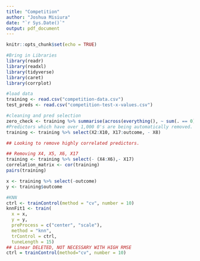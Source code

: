 ```yaml
---
title: "Competition"
author: "Joshua Misiura"
date: "`r Sys.Date()`"
output: pdf_document
---
```


```r
knitr::opts_chunk$set(echo = TRUE)
```

```r
#Bring in Libraries
library(readr)
library(readxl)
library(tidyverse)
library(caret)
library(corrplot)
```


```r
#load data
training <- read.csv("competition-data.csv") 
test_preds <- read.csv("competition-test-x-values.csv") 
```

```r
#cleaning and pred selection
zero_check <- training %>% summarise(across(everything(), ~ sum(. == 0)))
#Predictors which have over 1,000 0's are being automatically removed. We can't assess the signifigance of individual columns, so this is the best route to retain predictors which have unique values
training <- training %>% select(X2:X10, X17:outcome, - X8)
```

```r
## Looking to remove highly correlated predictors.


```
```r
## Removing X4, X5, X6, X17 
training <- training %>% select(- (X4:X6),- X17)
correlation_matrix <- cor(training)
pairs(training)
```
```r
x <- training %>% select(-outcome)
y <- training$outcome
```


```r
#KNN
ctrl <- trainControl(method = "cv", number = 10)
knnFit1 <- train(
  x = x,
  y = y,
  preProcess = c("center", "scale"),
  method = "knn",
  trControl = ctrl,
  tuneLength = 15)
## Linear DELETED, NOT NECESSARY WITH HIGH RMSE
ctrl = trainControl(method="cv", number = 10)
```



